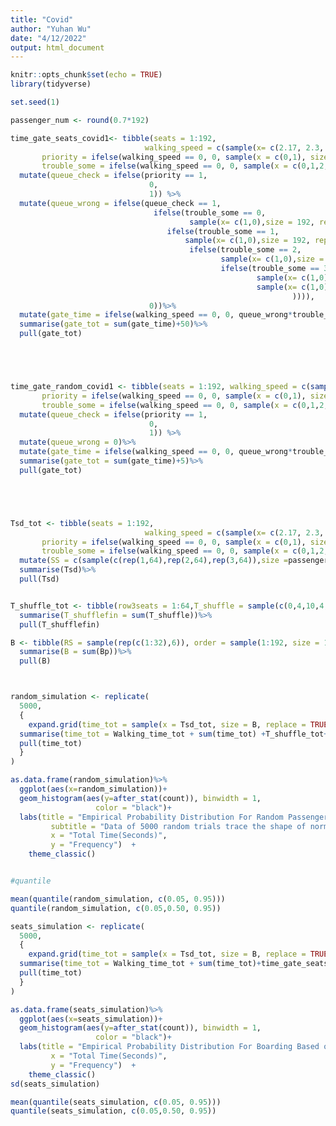 ```yaml
---
title: "Covid"
author: "Yuhan Wu"
date: "4/12/2022"
output: html_document
---
```


```r
knitr::opts_chunk$set(echo = TRUE)
library(tidyverse)
```

```r
set.seed(1)

passenger_num <- round(0.7*192)

time_gate_seats_covid1<- tibble(seats = 1:192, 
                              walking_speed = c(sample(x= c(2.17, 2.3, 2.1), size = passenger_num, prob = c(0.35, 0.40, 0.25), replace = TRUE),sample(0, size = 192-passenger_num, replace = TRUE)),
       priority = ifelse(walking_speed == 0, 0, sample(x = c(0,1), size = 192, prob = c(0.95,0.5), replace = TRUE)),
       trouble_some = ifelse(walking_speed == 0, 0, sample(x = c(0,1,2,3,4), prob = c(0.70, 0.15, 0.08, 0.05, 0.02), replace = TRUE)))%>%
  mutate(queue_check = ifelse(priority == 1,
                               0, 
                               1)) %>%
  mutate(queue_wrong = ifelse(queue_check == 1,
                                ifelse(trouble_some == 0,
                                        sample(x= c(1,0),size = 192, replace = TRUE, prob = c(0, 1)),
                                   ifelse(trouble_some == 1, 
                                       sample(x= c(1,0),size = 192, replace = TRUE, prob = c(0.1, 0.9)),
                                        ifelse(trouble_some == 2,
                                               sample(x= c(1,0),size = 192, replace = TRUE, prob = c(0.3, 0.7)),
                                               ifelse(trouble_some == 3,
                                                       sample(x= c(1,0),size = 192, replace = TRUE, prob =c(0.5,0.5)),
                                                       sample(x= c(1,0),size = 192, replace = TRUE, prob = c(0.7, 0.3))
                                                               )))), 
                               0))%>%
  mutate(gate_time = ifelse(walking_speed == 0, 0, queue_wrong*trouble_some+5))%>%
  summarise(gate_tot = sum(gate_time)+50)%>%
  pull(gate_tot)





time_gate_random_covid1 <- tibble(seats = 1:192, walking_speed = c(sample(x= c(2.17, 2.3, 2.1), size = passenger_num, prob = c(0.35, 0.40, 0.25), replace = TRUE),sample(0, size = 192-passenger_num, replace = TRUE)),
       priority = ifelse(walking_speed == 0, 0, sample(x = c(0,1), size = 192, prob = c(0.95,0.5), replace = TRUE)),
       trouble_some = ifelse(walking_speed == 0, 0, sample(x = c(0,1,2,3,4), prob = c(0.70, 0.15, 0.08, 0.05, 0.02), replace = TRUE)))%>%
  mutate(queue_check = ifelse(priority == 1,
                               0, 
                               1)) %>%
  mutate(queue_wrong = 0)%>%
  mutate(gate_time = ifelse(walking_speed == 0, 0, queue_wrong*trouble_some+5))%>%
  summarise(gate_tot = sum(gate_time)+5)%>%
  pull(gate_tot)





Tsd_tot <- tibble(seats = 1:192, 
                              walking_speed = c(sample(x= c(2.17, 2.3, 2.1), size = passenger_num, prob = c(0.35, 0.40, 0.25), replace = TRUE),sample(0, size = 192-passenger_num, replace = TRUE)),
       priority = ifelse(walking_speed == 0, 0, sample(x = c(0,1), size = 192, prob = c(0.95,0.5), replace = TRUE)),
       trouble_some = ifelse(walking_speed == 0, 0, sample(x = c(0,1,2,3,4), prob = c(0.70, 0.15, 0.08, 0.05, 0.02), replace = TRUE)))%>%
  mutate(SS = c(sample(c(rep(1,64),rep(2,64),rep(3,64)),size =passenger_num, replace = TRUE),sample(0,size =192-passenger_num, replace = TRUE)), Tsd = ifelse(SS == 0, 0, 2*(trouble_some+SS)+10))%>%
  summarise(Tsd)%>%
  pull(Tsd)


T_shuffle_tot <- tibble(row3seats = 1:64,T_shuffle = sample(c(0,4,10,4,12,8),size = 64, prob = c(16.67,16.67,16.67,16.67,16.67,16.67),replace = TRUE))%>%
  summarise(T_shufflefin = sum(T_shuffle))%>%
  pull(T_shufflefin)

B <- tibble(RS = sample(rep(c(1:32),6)), order = sample(1:192, size = 192), RS_O = RS+order, Bp = ceiling(1/RS_O - 1/113))%>%
  summarise(B = sum(Bp))%>%
  pull(B)



random_simulation <- replicate(
  5000,
  {
    expand.grid(time_tot = sample(x = Tsd_tot, size = B, replace = TRUE))%>%
  summarise(time_tot = Walking_time_tot + sum(time_tot) +T_shuffle_tot+ time_gate_random_tot)%>%
  pull(time_tot)
  }
)

as.data.frame(random_simulation)%>%
  ggplot(aes(x=random_simulation))+
  geom_histogram(aes(y=after_stat(count)), binwidth = 1, 
                   color = "black")+
  labs(title = "Empirical Probability Distribution For Random Passenger Placement",
         subtitle = "Data of 5000 random trials trace the shape of normal distribution",
         x = "Total Time(Seconds)",
         y = "Frequency")  +
    theme_classic()



```

```r
#quantile

mean(quantile(random_simulation, c(0.05, 0.95)))
quantile(random_simulation, c(0.05,0.50, 0.95))

```

```r

seats_simulation <- replicate(
  5000,
  {
    expand.grid(time_tot = sample(x = Tsd_tot, size = B, replace = TRUE))%>%
  summarise(time_tot = Walking_time_tot + sum(time_tot)+time_gate_seats_tot)%>%
  pull(time_tot)
  }
)

as.data.frame(seats_simulation)%>%
  ggplot(aes(x=seats_simulation))+
  geom_histogram(aes(y=after_stat(count)), binwidth = 1, 
                   color = "black")+
  labs(title = "Empirical Probability Distribution For Boarding Based on Seats",
         x = "Total Time(Seconds)",
         y = "Frequency")  +
    theme_classic()
sd(seats_simulation)

```

```r
mean(quantile(seats_simulation, c(0.05, 0.95)))
quantile(seats_simulation, c(0.05,0.50, 0.95))
```



